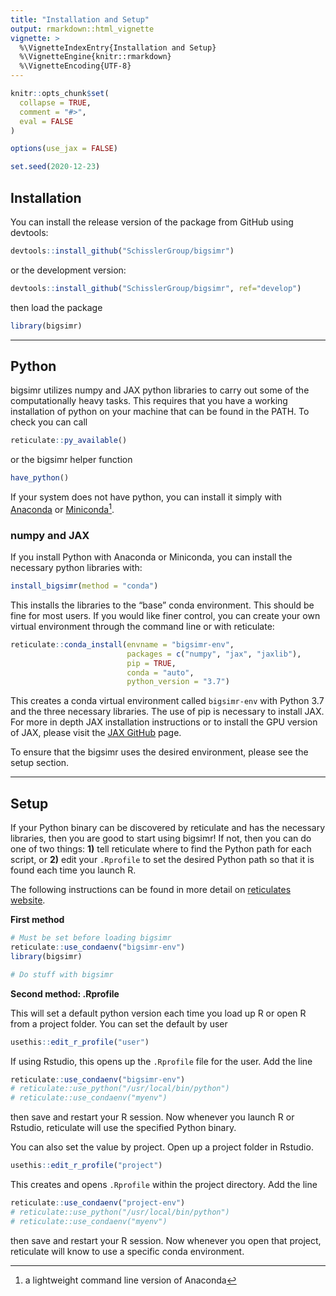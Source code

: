 ```yaml
---
title: "Installation and Setup"
output: rmarkdown::html_vignette
vignette: >
  %\VignetteIndexEntry{Installation and Setup}
  %\VignetteEngine{knitr::rmarkdown}
  %\VignetteEncoding{UTF-8}
---
```


```r
knitr::opts_chunk$set(
  collapse = TRUE,
  comment = "#>",
  eval = FALSE
)

options(use_jax = FALSE)

set.seed(2020-12-23)
```

## Installation

You can install the release version of the package from GitHub using devtools:

```r
devtools::install_github("SchisslerGroup/bigsimr")
```

or the development version:

```r
devtools::install_github("SchisslerGroup/bigsimr", ref="develop")
```

then load the package

```r
library(bigsimr)
```

---

## Python

bigsimr utilizes numpy and JAX python libraries to carry out some of the computationally heavy tasks. This requires that you have a working installation of python on your machine that can be found in the PATH. To check you can call

```r
reticulate::py_available()
```

or the bigsimr helper function

```r
have_python()
```

If your system does not have python, you can install it simply with [Anaconda](https://www.anaconda.com/products/individual) or [Miniconda](https://docs.conda.io/en/latest/miniconda.html)^[a lightweight command line version of Anaconda].

### numpy and JAX

If you install Python with Anaconda or Miniconda, you can install the necessary python libraries with:

```r
install_bigsimr(method = "conda")
```

This installs the libraries to the "base" conda environment. This should be fine for most users. If you would like finer control, you can create your own virtual environment through the command line or with reticulate:

```r
reticulate::conda_install(envname = "bigsimr-env",
                          packages = c("numpy", "jax", "jaxlib"),
                          pip = TRUE,
                          conda = "auto",
                          python_version = "3.7")
```

This creates a conda virtual environment called `bigsimr-env` with Python 3.7 and the three necessary libraries. The use of pip is necessary to install JAX. For more in depth JAX installation instructions or to install the GPU version of JAX, please visit the [JAX GitHub](https://github.com/google/jax#installation) page.

To ensure that the bigsimr uses the desired environment, please see the setup section.

---

## Setup

If your Python binary can be discovered by reticulate and has the necessary libraries, then you are good to start using bigsimr! If not, then you can do one of two things: **1)** tell reticulate where to find the Python path for each script, or **2)** edit your `.Rprofile` to set the desired Python path so that it is found each time you launch R.

The following instructions can be found in more detail on [reticulates website](https://rstudio.github.io/reticulate/articles/versions.html).

**First method**

```r
# Must be set before loading bigsimr
reticulate::use_condaenv("bigsimr-env")
library(bigsimr)

# Do stuff with bigsimr
```


**Second method: .Rprofile**

This will set a default python version each time you load up R or open R from a project folder. You can set the default by user

```r
usethis::edit_r_profile("user")
```

If using Rstudio, this opens up the `.Rprofile` file for the user. Add the line

```r
reticulate::use_condaenv("bigsimr-env")
# reticulate::use_python("/usr/local/bin/python")
# reticulate::use_condaenv("myenv")
```

then save and restart your R session. Now whenever you launch R or Rstudio, reticulate will use the specified Python binary.

You can also set the value by project. Open up a project folder in Rstudio.

```r
usethis::edit_r_profile("project")
```

This creates and opens `.Rprofile` within the project directory. Add the line

```r
reticulate::use_condaenv("project-env")
# reticulate::use_python("/usr/local/bin/python")
# reticulate::use_condaenv("myenv")
```

then save and restart your R session. Now whenever you open that project, reticulate will know to use a specific conda environment.
